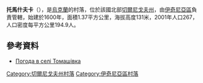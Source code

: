 <!-- 檔案不存在 [[Image:Томашівська_бібліотека_і_клуб_Ічнянщина.jpg|right]] -->

'''托馬什夫卡'''（{{lang-uk|Томашівка}}），是[[烏克蘭|烏克蘭]]的村落，位於該國北部[[切爾尼戈夫州|切爾尼戈夫州]]，由[[伊奇尼亞區|伊奇尼亞區]]負責管轄，始建於1600年，面積1.37平方公里，海拔高度131米，2001年人口267，人口密度每平方公里194.9人。

{{coord|50|55|38|N|32|12|33|E|scale:100000|display=title}}

==參考資料==
* [http://weather.in.ua/ua/chernigovskaja/26272 Погода в селі Томашівка] {{Wayback|url=http://weather.in.ua/ua/chernigovskaja/26272 |date=20111220094200 }}

[[Category:切爾尼戈夫州村落|Category:切爾尼戈夫州村落]]
[[Category:伊奇尼亞區村落|Category:伊奇尼亞區村落]]


{{Chernihiv-geo-stub}}
